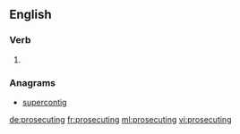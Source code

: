 ==English==

===Verb===
{{head|en|present participle}}

# {{present participle of|prosecute|lang=en}}

===Anagrams===
* [[supercontig#English|supercontig]]

[[de:prosecuting]]
[[fr:prosecuting]]
[[ml:prosecuting]]
[[vi:prosecuting]]